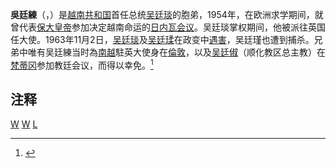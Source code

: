 '''吳廷練'''（{{vie|v='''Ngô Đình Luyện'''}}，{{bd|1914年||1990年||catIdx=NG吴}}）是[[越南共和国|越南共和国]]首任总统[[吴廷琰|吴廷琰]]的胞弟，1954年，在欧洲求学期间，就曾代表[[保大皇帝|保大皇帝]]参加决定越南命运的[[日內瓦會議_(1954年)|日内瓦会议]]。吴廷琰掌权期间，他被派往英国任大使。1963年11月2日，[[吴廷琰|吴廷琰]]及[[吴廷瑈|吴廷瑈]]在政变中[[吴廷琰之死|遇害]]，吴廷瑾也遭到捕杀。兄弟中唯有吴廷練当时為[[越南共和国|南越]]駐英大使身在[[倫敦|倫敦]]，以及[[吴廷俶|吴廷俶]]（顺化教区总主教）在[[梵蒂冈|梵蒂冈]]参加教廷会议，而得以幸免。<ref>{{Cite web|title=Vietnam: A Television History; America's Mandarin (1954 - 1963); Interview with Ngo Dinh Luyen|url=https://openvault.wgbh.org/catalog/V_FF5BADFE44A0417BAA2F1F9C6F206209|access-date=2022-05-13|work=openvault.wgbh.org|archive-date=2021-05-13|archive-url=https://web.archive.org/web/20210513230005/https://openvault.wgbh.org/catalog/V_FF5BADFE44A0417BAA2F1F9C6F206209}}</ref>

==注释==
{{reflist}}

[[Category:越南天主教徒|W]]
[[Category:越南政治人物|W]]
[[Category:吴廷可家族|L]]

{{vietnam-bio-stub}}